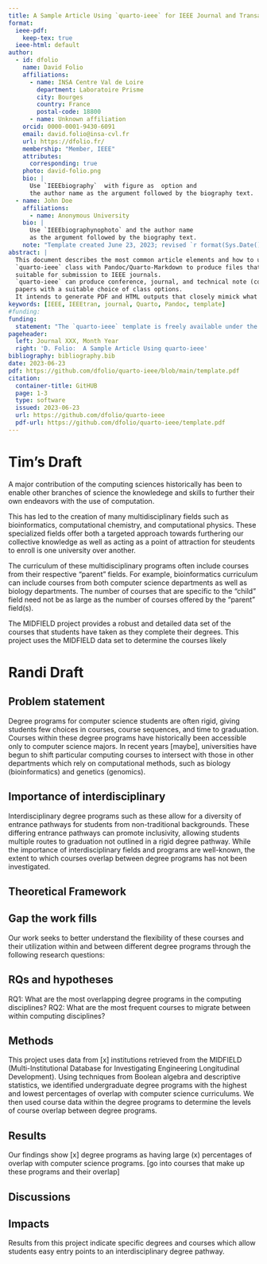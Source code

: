 ```yaml
---
title: A Sample Article Using `quarto-ieee` for IEEE Journal and Transactions
format:
  ieee-pdf:
    keep-tex: true  
  ieee-html: default
author:
  - id: dfolio
    name: David Folio
    affiliations:
      - name: INSA Centre Val de Loire
        department: Laboratoire Prisme
        city: Bourges
        country: France
        postal-code: 18800
      - name: Unknown affiliation
    orcid: 0000-0001-9430-6091
    email: david.folio@insa-cvl.fr
    url: https://dfolio.fr/
    membership: "Member, IEEE"
    attributes:
      corresponding: true
    photo: david-folio.png
    bio: |
      Use `IEEEbiography`  with figure as  option and
      the author name as the argument followed by the biography text.
  - name: John Doe
    affiliations: 
      - name: Anonymous University
    bio: |
      Use `IEEEbiographynophoto` and the author name
      as the argument followed by the biography text.
    note: "Template created June 23, 2023; revised `r format(Sys.Date(),format='%B %d, %Y')`."
abstract: |
  This document describes the most common article elements and how to use the 
  `quarto-ieee` class with Pandoc/Quarto-Markdown to produce files that are
  suitable for submission to IEEE journals.  
  `quarto-ieee` can produce conference, journal, and technical note (correspondence) 
  papers with a suitable choice of class options. 
  It intends to generate PDF and HTML outputs that closely mimick what IEEE would generate.
keywords: [IEEE, IEEEtran, journal, Quarto, Pandoc, template]
#funding: 
funding: 
  statement: "The `quarto-ieee` template is freely available under the MIT license on github: <https://github.com/dfolio/quarto-ieee>."
pageheader:
  left: Journal XXX, Month Year
  right: 'D. Folio:  A Sample Article Using quarto-ieee'
bibliography: bibliography.bib
date: 2023-06-23
pdf: https://github.com/dfolio/quarto-ieee/blob/main/template.pdf
citation: 
  container-title: GitHUB
  page: 1-3
  type: software
  issued: 2023-06-23
  url: https://github.com/dfolio/quarto-ieee
  pdf-url: https://github.com/dfolio/quarto-ieee/template.pdf
---
```


# Tim's Draft

A major contribution of the computing sciences historically has been to enable other branches of science the knowledege and skills to further their own endeavors with the use of computation.

This has led to the creation of many multidisciplinary fields such as bioinformatics, computational chemistry, and computational physics. These specialized fields offer both a targeted approach towards furthering our collective knowledge as well as acting as a point of attraction for steudents to enroll is one university over another. 

The curriculum of these multidisciplinary programs often include courses from their respective "parent" fields. For example, bioinformatics curriculum can include courses from both computer science departments as well as biology departments. The number of courses that are specific to the "child" field need not be as large as the number of courses offered by the "parent" field(s). 

The MIDFIELD project provides a robust and detailed data set of the courses that students have taken as they complete their degrees. This project uses the MIDFIELD data set to determine the courses likely 

# Randi Draft

## Problem statement
Degree programs for computer science students are often rigid, giving students few choices in courses, course sequences, and time to graduation. Courses within these degree programs have historically been accessible only to computer science majors. In recent years [maybe], universities have begun to shift particular computing courses to intersect with those in other departments which rely on computational methods, such as biology (bioinformatics) and genetics (genomics). 

## Importance of interdisciplinary
Interdisciplinary degree programs such as these allow for a diversity of entrance pathways for students from non-traditional backgrounds. These differing entrance pathways can promote inclusivity, allowing students multiple routes to graduation not outlined in a rigid degree pathway. While the importance of interdisciplinary fields and programs are well-known, the extent to which courses overlap between degree programs has not been investigated. 

## Theoretical Framework

## Gap the work fills
Our work seeks to better understand the flexibility of these courses and their utilization within and between different degree programs through the following research questions:

## RQs and hypotheses
RQ1: What are the most overlapping degree programs in the computing disciplines? 
RQ2: What are the most frequent courses to migrate between within computing disciplines?

## Methods
This project uses data from [x] institutions retrieved from the MIDFIELD (Multi-Institutional Database for Investigating Engineering Longitudinal Development). Using techniques from Boolean algebra and descriptive statistics, we identified undergraduate degree programs with the highest and lowest percentages of overlap with computer science curriculums. We then used course data within the degree programs to determine the levels of course overlap between degree programs.

## Results
Our findings show [x] degree programs as having large (x) percentages of overlap with computer science programs. [go into courses that make up these programs and their overlap] 

## Discussions

## Impacts 
Results from this project indicate specific degrees and courses which allow students easy entry points to an interdisciplinary degree pathway. 
